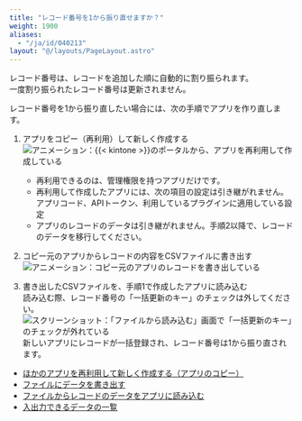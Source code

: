```yaml
---
title: "レコード番号を1から振り直せますか？"
weight: 1900
aliases:
  - "/ja/id/040213"
layout: "@/layouts/PageLayout.astro"
---
```




レコード番号は、レコードを追加した順に自動的に割り振られます。  
一度割り振られたレコード番号は更新されません。

レコード番号を1から振り直したい場合には、次の手順でアプリを作り直します。

1. アプリをコピー（再利用）して新しく作成する
   <Img src="/k/kintone/img-ja/record_qa_record_renumber_img02.gif" alt="アニメーション：{{&lt; kintone &gt;}}のポータルから、アプリを再利用して作成している" />
   <Note>
   * 再利用できるのは、管理権限を持つアプリだけです。
   * 再利用して作成したアプリには、次の項目の設定は引き継がれません。  
   アプリコード、APIトークン、利用しているプラグインに適用している設定  
   * アプリのレコードのデータは引き継がれません。手順2以降で、レコードのデータを移行してください。
   </Note>

1. コピー元のアプリからレコードの内容をCSVファイルに書き出す
   <Img src="/k/kintone/img-ja/record_qa_record_renumber_img03.gif" alt="アニメーション：コピー元のアプリのレコードを書き出している" />

1. 書き出したCSVファイルを、手順1で作成したアプリに読み込む  
   読み込む際、レコード番号の「一括更新のキー」のチェックは外してください。  
   <Img src="/k/kintone/img-ja/record_qa_record_renumber_img01.png" alt="スクリーンショット：「ファイルから読み込む」画面で「一括更新のキー」のチェックが外れている" />
   新しいアプリにレコードが一括登録され、レコード番号は1から振り直されます。

<Reference>

* [ほかのアプリを再利用して新しく作成する（アプリのコピー）](/k/ja/id/040630.html)
* [ファイルにデータを書き出す](/k/ja/id/040452.html)
* [ファイルからレコードのデータをアプリに読み込む](/k/ja/id/040724.html)
* [入出力できるデータの一覧](/k/ja/id/04056.html)

</Reference>
